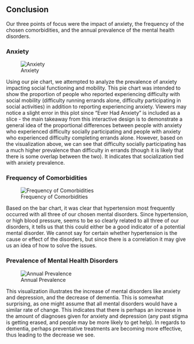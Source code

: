 ## Conclusion

Our three points of focus were the impact of anxiety, the frequency of the chosen comorbidities, and the annual prevalence of the mental health disorders.

### Anxiety

![Anxiety](anxiety.png)

Using our pie chart, we attempted to analyze the prevalence of anxiety impacting social functioning and mobility. This pie chart was intended to show the proportion of people who reported experiencing difficulty with social mobility (difficulty running errands alone, difficulty participating in social activities) in addition to reporting experiencing anxiety. Viewers may notice a slight error in this plot since "Ever Had Anxiety" is included as a slice - the main takeaway from this interactive design is to demonstrate a general idea of the proportional differences between people with anxiety who experienced difficulty socially participating and people with anxiety who experienced difficulty completing errands alone. However, based on the visualization above, we can see that difficulty socially participating has a much higher prevalence than difficulty in errands (though it is likely that there is some overlap between the two). It indicates that socialization tied with anxiety prevalence.

### Frequency of Comorbidities

![Frequency of Comorbidities](comorbid_freq.png)

Based on the bar chart, it was clear that hypertension most frequently occurred with all three of our chosen mental disorders. Since hypertension, or high blood pressure, seems to be so clearly related to all three of our disorders, it tells us that this could either be a good indicator of a potential mental disorder. We cannot say for certain whether hypertension is the cause or effect of the disorders, but since there is a correlation it may give us an idea of how to solve the issues. 

### Prevalence of Mental Health Disorders

![Annual Prevalence](annual_prev.png)

This visualization illustrates the increase of mental disorders like anxiety and depression, and the decrease of dementia. This is somewhat surprising, as one might assume that all mental disorders would have a similar rate of change. This indicates that there is perhaps an increase in the amount of diagnoses given for anxiety and depression (any past stigma is getting erased, and people may be more likely to get help). In regards to dementia, perhaps preventative treatments are becoming more effective, thus leading to the decrease we see. 